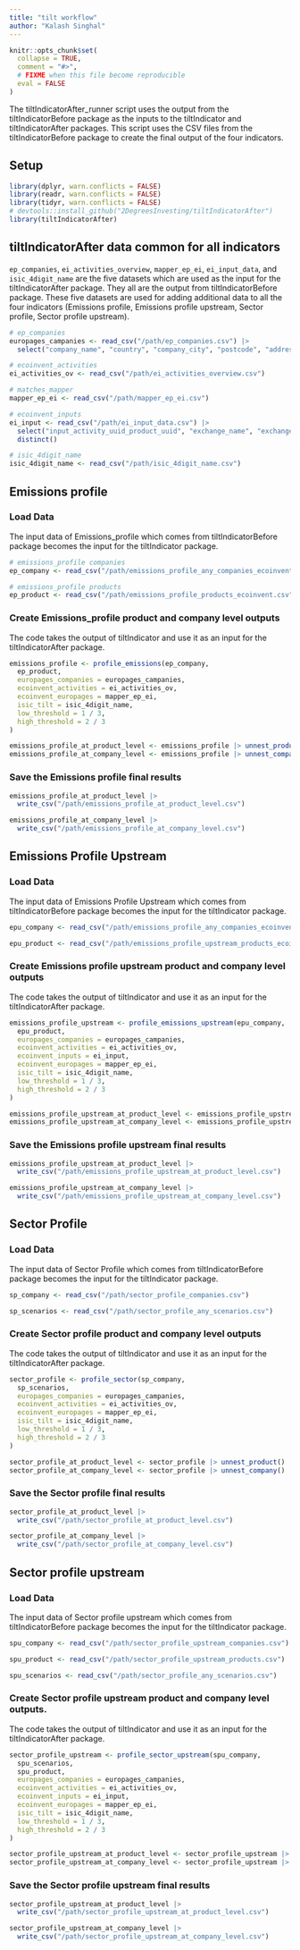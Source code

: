 ```yaml
---
title: "tilt workflow"
author: "Kalash Singhal"
---
```


```r
knitr::opts_chunk$set(
  collapse = TRUE,
  comment = "#>",
  # FIXME when this file become reproducible
  eval = FALSE
)
```

The tiltIndicatorAfter_runner script uses the output from the
tiltIndicatorBefore package as the inputs to the tiltIndicator and
tiltIndicatorAfter packages. This script uses the CSV files from the
tiltIndicatorBefore package to create the final output of the four indicators.

## Setup

```r
library(dplyr, warn.conflicts = FALSE)
library(readr, warn.conflicts = FALSE)
library(tidyr, warn.conflicts = FALSE)
# devtools::install_github("2DegreesInvesting/tiltIndicatorAfter")
library(tiltIndicatorAfter)
```

## tiltIndicatorAfter data common for all indicators

`ep_companies`, `ei_activities_overview`, `mapper_ep_ei`, `ei_input_data`, and
`isic_4digit_name` are the five datasets which are used as the input for the
tiltIndicatorAfter package. They all are the output from tiltIndicatorBefore
package. These five datasets are used for adding additional data to all the four
indicators (Emissions profile, Emissions profile upstream, Sector profile,
Sector profile upstream).

```r
# ep_companies
europages_campanies <- read_csv("/path/ep_companies.csv") |>
  select("company_name", "country", "company_city", "postcode", "address", "main_activity", "companies_id")

# ecoinvent_activities
ei_activities_ov <- read_csv("/path/ei_activities_overview.csv")

# matches_mapper
mapper_ep_ei <- read_csv("/path/mapper_ep_ei.csv")

# ecoinvent_inputs
ei_input <- read_csv("/path/ei_input_data.csv") |>
  select("input_activity_uuid_product_uuid", "exchange_name", "exchange_unit_name") |>
  distinct()

# isic_4digit_name
isic_4digit_name <- read_csv("/path/isic_4digit_name.csv")
```

## Emissions profile

### Load Data

The input data of Emissions_profile which comes from tiltIndicatorBefore package
becomes the input for the tiltIndicator package.

```r
# emissions_profile companies
ep_company <- read_csv("/path/emissions_profile_any_companies_ecoinvent.csv")

# emissions_profile products
ep_product <- read_csv("/path/emissions_profile_products_ecoinvent.csv")
```

### Create Emissions_profile product and company level outputs

The code takes the output of tiltIndicator and use it as an input for the
tiltIndicatorAfter package.

```r
emissions_profile <- profile_emissions(ep_company,
  ep_product,
  europages_companies = europages_campanies,
  ecoinvent_activities = ei_activities_ov,
  ecoinvent_europages = mapper_ep_ei,
  isic_tilt = isic_4digit_name,
  low_threshold = 1 / 3,
  high_threshold = 2 / 3
)

emissions_profile_at_product_level <- emissions_profile |> unnest_product()
emissions_profile_at_company_level <- emissions_profile |> unnest_company()
```

### Save the Emissions profile final results

```r
emissions_profile_at_product_level |>
  write_csv("/path/emissions_profile_at_product_level.csv")

emissions_profile_at_company_level |>
  write_csv("/path/emissions_profile_at_company_level.csv")
```

## Emissions Profile Upstream

### Load Data

The input data of Emissions Profile Upstream which comes from
tiltIndicatorBefore package becomes the input for the tiltIndicator package.

```r
epu_company <- read_csv("/path/emissions_profile_any_companies_ecoinvent.csv")

epu_product <- read_csv("/path/emissions_profile_upstream_products_ecoinvent.csv")
```

### Create Emissions profile upstream product and company level outputs

The code takes the output of tiltIndicator and use it as an input for the
tiltIndicatorAfter package.

```r
emissions_profile_upstream <- profile_emissions_upstream(epu_company,
  epu_product,
  europages_companies = europages_campanies,
  ecoinvent_activities = ei_activities_ov,
  ecoinvent_inputs = ei_input,
  ecoinvent_europages = mapper_ep_ei,
  isic_tilt = isic_4digit_name,
  low_threshold = 1 / 3,
  high_threshold = 2 / 3
)

emissions_profile_upstream_at_product_level <- emissions_profile_upstream |> unnest_product()
emissions_profile_upstream_at_company_level <- emissions_profile_upstream |> unnest_company()
```

### Save the Emissions profile upstream final results

```r
emissions_profile_upstream_at_product_level |>
  write_csv("/path/emissions_profile_upstream_at_product_level.csv")

emissions_profile_upstream_at_company_level |>
  write_csv("/path/emissions_profile_upstream_at_company_level.csv")
```

## Sector Profile

### Load Data

The input data of Sector Profile which comes from tiltIndicatorBefore package
becomes the input for the tiltIndicator package.

```r
sp_company <- read_csv("/path/sector_profile_companies.csv")

sp_scenarios <- read_csv("/path/sector_profile_any_scenarios.csv")
```

### Create Sector profile product and company level outputs

The code takes the output of tiltIndicator and use it as an input for the
tiltIndicatorAfter package.

```r
sector_profile <- profile_sector(sp_company,
  sp_scenarios,
  europages_companies = europages_campanies,
  ecoinvent_activities = ei_activities_ov,
  ecoinvent_europages = mapper_ep_ei,
  isic_tilt = isic_4digit_name,
  low_threshold = 1 / 3,
  high_threshold = 2 / 3
)

sector_profile_at_product_level <- sector_profile |> unnest_product()
sector_profile_at_company_level <- sector_profile |> unnest_company()
```

### Save the Sector profile final results

```r
sector_profile_at_product_level |>
  write_csv("/path/sector_profile_at_product_level.csv")

sector_profile_at_company_level |>
  write_csv("/path/sector_profile_at_company_level.csv")
```

## Sector profile upstream

### Load Data

The input data of Sector profile upstream which comes from tiltIndicatorBefore
package becomes the input for the tiltIndicator package.

```r
spu_company <- read_csv("/path/sector_profile_upstream_companies.csv")

spu_product <- read_csv("/path/sector_profile_upstream_products.csv")

spu_scenarios <- read_csv("/path/sector_profile_any_scenarios.csv")
```

### Create Sector profile upstream product and company level outputs.

The code takes the output of tiltIndicator and use it as an input for the
tiltIndicatorAfter package.

```r
sector_profile_upstream <- profile_sector_upstream(spu_company,
  spu_scenarios,
  spu_product,
  europages_companies = europages_campanies,
  ecoinvent_activities = ei_activities_ov,
  ecoinvent_inputs = ei_input,
  ecoinvent_europages = mapper_ep_ei,
  isic_tilt = isic_4digit_name,
  low_threshold = 1 / 3,
  high_threshold = 2 / 3
)

sector_profile_upstream_at_product_level <- sector_profile_upstream |> unnest_product()
sector_profile_upstream_at_company_level <- sector_profile_upstream |> unnest_company()
```

### Save the Sector profile upstream final results

```r
sector_profile_upstream_at_product_level |>
  write_csv("/path/sector_profile_upstream_at_product_level.csv")

sector_profile_upstream_at_company_level |>
  write_csv("/path/sector_profile_upstream_at_company_level.csv")
```

